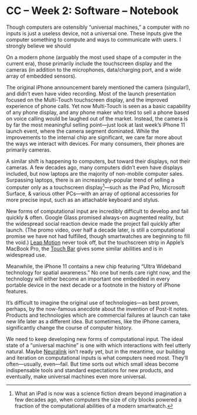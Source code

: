 # CC – Week 2: Software – Notebook

Though computers are ostensibly “universal machines,” a computer with no inputs is just a useless device, not a universal one. These inputs give the computer something to compute and ways to communicate with users. I strongly believe we should 

On a modern phone (arguably the most used shape of a computer in the current era), those primarily include the touchscreen display and the cameras (in addition to the microphones, data/charging port, and a wide array of embedded sensors).

The original iPhone announcement barely mentioned the camera (singular!), and didn’t even have video recording. Most of the launch presentation focused on the Multi-Touch touchscreen display, and the improved experience of phone calls. Yet now Multi-Touch is seen as a basic capability of any phone display, and any phone maker who tried to sell a phone based on voice calling would be laughed out of the market. Instead, the camera is by far the most meaningful selling point—just look at last week’s iPhone 11 launch event, where the camera segment dominated. While the improvements to the internal chip are significant, we care far more about the ways we interact with devices. For many consumers, their phones are primarily cameras.

A similar shift is happening to computers, but toward their displays, not their cameras. A few decades ago, many computers didn’t even have displays included, but now laptops are the majority of non-mobile computer sales. Surpassing laptops, there is an increasingly-popular trend of selling a computer only as a touchscreen display[^1]—such as the iPad Pro, Microsoft Surface, & various other PCs—with an array of optional accessories for more precise input, such as an attachable keyboard and stylus.

[^1]: What an iPad is now was a science fiction dream beyond imagination a few decades ago, when computers the size of city blocks powered a fraction of the computational abilities of a modern smartwatch.

New forms of computational input are incredibly difficult to develop and fail quickly & often. Google Glass promised always-on augmented reality, but the widespread social reaction device made the project fail quickly after launch. (The promo video, over half a decade later, is still a computational promise we have not had fulfilled, though smartwatches are beginning to fill the void.) [Leap Motion](https://www.leapmotion.com) never took off, but the touchscreen strip in Apple’s MacBook Pro, the [Touch Bar](https://www.apple.com/macbook-pro/) gives some similar abilities and is in widespread use.

Meanwhile, the iPhone 11 contains a new chip featuring “Ultra Wideband technology for spatial awareness.” No one but nerds care right now, and the technology will either become an important one embedded in every portable device in the next decade or a footnote in the history of iPhone features.

It’s difficult to imagine the original use of technologies—as best proven, perhaps, by the now-famous anecdote about the invention of Post-It notes. Products and technologies which are commercial failures at launch can take new life later as a different idea. But sometimes, like the iPhone camera, significantly change the course of computer history.

We need to keep developing new forms of computational input. The ideal state of a “universal machine” is one with which interactions with feel utterly natural. Maybe [Neuralink](https://www.neuralink.com) isn’t ready yet, but in the meantime, our building and iteration on computational inputs is what computers need most. They’ll often—usually, even—fail. But time sorts out which small ideas become indispensable tools and standard expectations for new products, and eventually, make universal machines even more universal.
